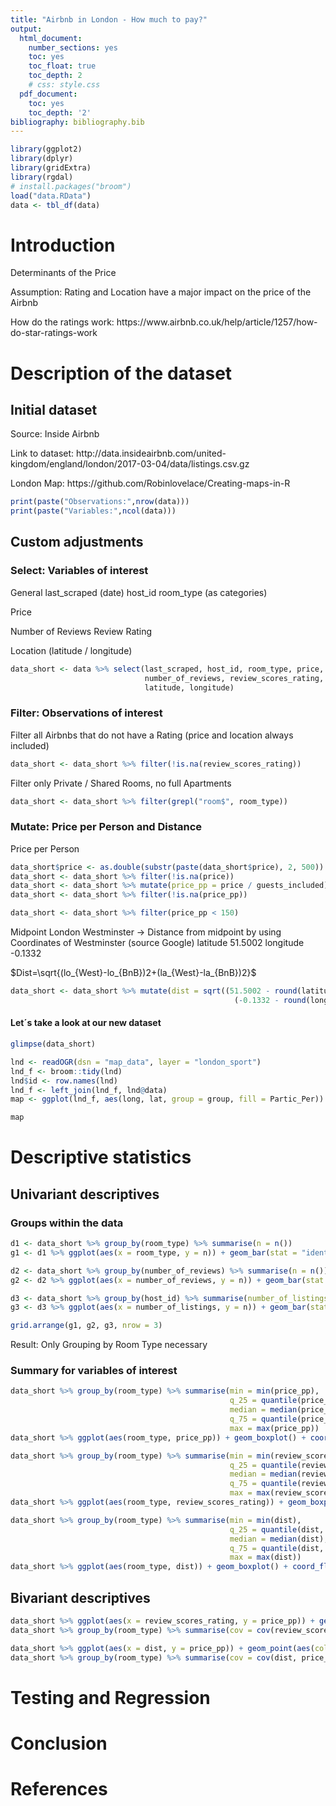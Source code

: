 ```yaml
---
title: "Airbnb in London - How much to pay?"
output:
  html_document:
    number_sections: yes
    toc: yes
    toc_float: true
    toc_depth: 2
    # css: style.css
  pdf_document:
    toc: yes
    toc_depth: '2'
bibliography: bibliography.bib
---
```


```r
library(ggplot2)
library(dplyr)
library(gridExtra)
library(rgdal)
# install.packages("broom")
load("data.RData")
data <- tbl_df(data)
```

# Introduction

Determinants of the Price

Assumption: Rating and Location have a major impact on the price of the Airbnb

How do the ratings work: https://www.airbnb.co.uk/help/article/1257/how-do-star-ratings-work

# Description of the dataset

## Initial dataset

Source: Inside Airbnb

Link to dataset:  http://data.insideairbnb.com/united-kingdom/england/london/2017-03-04/data/listings.csv.gz

London Map: https://github.com/Robinlovelace/Creating-maps-in-R

```r
print(paste("Observations:",nrow(data)))
print(paste("Variables:",ncol(data)))
```

## Custom adjustments

<h3>Select: Variables of interest</h3>

General
last_scraped (date)
host_id
room_type (as categories)

Price


Number of Reviews
Review Rating

Location (latitude / longitude)

```r
data_short <- data %>% select(last_scraped, host_id, room_type, price, guests_included,
                              number_of_reviews, review_scores_rating,
                              latitude, longitude)
```

<h3>Filter: Observations of interest</h3>

Filter all Airbnbs that do not have a Rating (price and location always included)

```r
data_short <- data_short %>% filter(!is.na(review_scores_rating))
```

Filter only Private / Shared Rooms, no full Apartments

```r
data_short <- data_short %>% filter(grepl("room$", room_type))
```

<h3>Mutate: Price per Person and Distance</h3>

Price per Person

```r
data_short$price <- as.double(substr(paste(data_short$price), 2, 500))
data_short <- data_short %>% filter(!is.na(price))
data_short <- data_short %>% mutate(price_pp = price / guests_included)
data_short <- data_short %>% filter(!is.na(price_pp))

data_short <- data_short %>% filter(price_pp < 150)
```

Midpoint London Westminster -> Distance from midpoint by using 
Coordinates of Westminster (source Google)
latitude 51.5002
longitude -0.1332

$Dist=\sqrt{(lo_{West}-lo_{BnB})2+(la_{West}-la_{BnB})2}$

```r
data_short <- data_short %>% mutate(dist = sqrt((51.5002 - round(latitude, 4)) ^ 2 +
                                                  (-0.1332 - round(longitude, 4)) ^ 2))
```


<h4>Let´s take a look at our new dataset</h4>

```r
glimpse(data_short)
```

```r
lnd <- readOGR(dsn = "map_data", layer = "london_sport")
lnd_f <- broom::tidy(lnd)
lnd$id <- row.names(lnd)
lnd_f <- left_join(lnd_f, lnd@data)
map <- ggplot(lnd_f, aes(long, lat, group = group, fill = Partic_Per)) + geom_polygon() + coord_equal()
```

```r
map
```


# Descriptive statistics

## Univariant descriptives

<h3>Groups within the data</h3>

```r
d1 <- data_short %>% group_by(room_type) %>% summarise(n = n())
g1 <- d1 %>% ggplot(aes(x = room_type, y = n)) + geom_bar(stat = "identity")

d2 <- data_short %>% group_by(number_of_reviews) %>% summarise(n = n())
g2 <- d2 %>% ggplot(aes(x = number_of_reviews, y = n)) + geom_bar(stat = "identity")

d3 <- data_short %>% group_by(host_id) %>% summarise(number_of_listings = n()) %>% group_by(number_of_listings) %>% summarise(n = n())
g3 <- d3 %>% ggplot(aes(x = number_of_listings, y = n)) + geom_bar(stat = "identity")

grid.arrange(g1, g2, g3, nrow = 3)
```

Result: Only Grouping by Room Type necessary

<h3>Summary for variables of interest</h3>

```r
data_short %>% group_by(room_type) %>% summarise(min = min(price_pp),
                                                 q_25 = quantile(price_pp, .25),
                                                 median = median(price_pp),
                                                 q_75 = quantile(price_pp, .75),
                                                 max = max(price_pp))
data_short %>% ggplot(aes(room_type, price_pp)) + geom_boxplot() + coord_flip()
```
```r
data_short %>% group_by(room_type) %>% summarise(min = min(review_scores_rating),
                                                 q_25 = quantile(review_scores_rating, .25),
                                                 median = median(review_scores_rating),
                                                 q_75 = quantile(review_scores_rating, .75),
                                                 max = max(review_scores_rating))
data_short %>% ggplot(aes(room_type, review_scores_rating)) + geom_boxplot() + coord_flip()
```
```r
data_short %>% group_by(room_type) %>% summarise(min = min(dist),
                                                 q_25 = quantile(dist, .25),
                                                 median = median(dist),
                                                 q_75 = quantile(dist, .75),
                                                 max = max(dist))
data_short %>% ggplot(aes(room_type, dist)) + geom_boxplot() + coord_flip()
```

## Bivariant descriptives

```r
data_short %>% ggplot(aes(x = review_scores_rating, y = price_pp)) + geom_point(aes(colour = factor(room_type)))
data_short %>% group_by(room_type) %>% summarise(cov = cov(review_scores_rating, price_pp), cor = cor(review_scores_rating, price_pp))
```

```r
data_short %>% ggplot(aes(x = dist, y = price_pp)) + geom_point(aes(colour = factor(room_type)))
data_short %>% group_by(room_type) %>% summarise(cov = cov(dist, price_pp), cor = cor(dist, price_pp))
```

# Testing and Regression

# Conclusion

# References